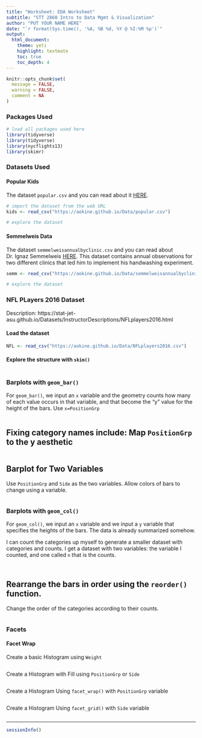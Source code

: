 ```yaml
---
title: "Worksheet: EDA Worksheet"
subtitle: "STT 2860 Intro to Data Mgmt & Visualization" 
author: "PUT YOUR NAME HERE"
date: "`r format(Sys.time(), '%A, %B %d, %Y @ %I:%M %p')`"
output: 
  html_document: 
    theme: yeti
    highlight: textmate
    toc: true
    toc_depth: 4 
---
```


```r
knitr::opts_chunk$set(
  message = FALSE,
  warning = FALSE,
  comment = NA
)
```

### Packages Used

```r
# load all packages used here
library(tidyverse)
library(tidyverse)
library(nycflights13)
library(skimr)

```


### Datasets Used

#### Popular Kids

The dataset `popular.csv` and you can read about it [HERE](https://stat-jet-asu.github.io/Datasets/InstructorDescriptions/popular.html).

```r
# import the dataset from the web URL
kids <- read_csv("https://aokine.github.io/Data/popular.csv")
```

```r
# explore the dataset

```



#### Semmelweis Data

The dataset `semmelweisannualbyclinic.csv` and you can read about Dr. Ignaz Semmelweis [HERE](https://www.pbs.org/newshour/health/ignaz-semmelweis-doctor-prescribed-hand-washing). This dataset contains annual observations for two different clinics that led him to implement his handwashing experiment.

```r
semm <- read_csv("https://aokine.github.io/Data/semmelweisannualbyclinic.csv")
```

```r
# explore the dataset
```


### NFL PLayers 2016 Dataset

Description: https://stat-jet-asu.github.io/Datasets/InstructorDescriptions/NFLplayers2016.html

#### Load the dataset

```r
NFL <- read_csv("https://aokine.github.io/Data/NFLplayers2016.csv")
```

#### Explore the structure with `skim()`

```r

```

### Barplots with `geom_bar()`

For `geom_bar()`, we input an `x` variable and the geometry counts how many of each value occurs in that variable, and that become the "y" value for the height of the bars. Use `x=PositionGrp`


```r

```



## Fixing category names include: Map `PositionGrp` to the y aesthetic

```r

```



## Barplot for Two Variables

Use `PositionGrp` and `Side` as the two variables. Allow colors of bars to change using a variable. 

```r

```




### Barplots with `geom_col()`

For `geom_col()`, we input an `x` variable and we input a `y` variable that specifies the heights of the bars. The data is already summarized somehow.

I can count the categories up myself to generate a smaller dataset with categories and counts. I get a dataset with two variables: the variable I counted, and one called `n` that is the counts.

```r

```

```r

```


## Rearrange the bars in order using the `reorder()` function. 

Change the order of the categories according to their counts.

```r

```




### Facets

#### Facet Wrap

Create a basic Histogram using `Weight`

```r

```

Create a Histogram with Fill using `PositionGrp` or `Side`

```r

```


Create a Histogram Using `facet_wrap()` with `PositionGrp` variable

```r

```


Create a Histogram Using `facet_grid()` with `Side` variable

```r

```



***
```r
sessionInfo()
```
